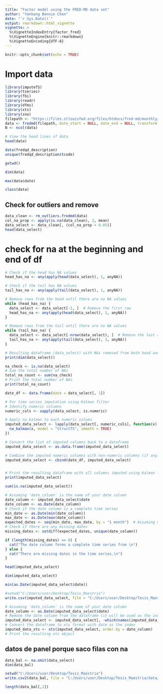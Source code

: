 ```yaml
---
title: "Factor model using the FRED-MD data set"
author: "Yankang Bennie Chen"
date: "`r Sys.Date()`"
output: rmarkdown::html_vignette
vignette: >
  %\VignetteIndexEntry{factor_fred}
  %\VignetteEngine{knitr::rmarkdown}
  %\VignetteEncoding{UTF-8}
---
```


```r
knitr::opts_chunk$set(echo = TRUE)
```



# Import data

```r
library(imputeTS)
library(tseries)
library(fbi)
library(readr)
library(dfms)
library(xts)
library(zoo)
filepath <- "https://files.stlouisfed.org/files/htdocs/fred-md/monthly/2021-08.csv"
data <- fredmd(filepath, date_start = NULL, date_end = NULL, transform = TRUE)
N <- ncol(data)

# View the head lines of data
head(data)
```
```r
data(fredqd_description)
unique(fredqd_description$tcode)
```
```r
getwd()
```


```r
dim(data)
```

```r
max(data$date)
```


```r
class(data)
```


## Check for outliers and remove


```r
data_clean <- rm_outliers.fredmd(data)
col_na_prop <- apply(is.na(data_clean), 2, mean)
data_select <- data_clean[, (col_na_prop < 0.05)]
head(data_select)
```



# check for na at the beginning and end of df

```r
# Check if the head has NA values
head_has_na <- any(apply(head(data_select), 1, anyNA))

# Check if the tail has NA values
tail_has_na <- any(apply(tail(data_select), 1, anyNA))

# Remove rows from the head until there are no NA values
while (head_has_na) {
  data_select <- data_select[-1, ]  # Remove the first row
  head_has_na <- any(apply(head(data_select), 1, anyNA))
}

# Remove rows from the tail until there are no NA values
while (tail_has_na) {
  data_select <- data_select[-nrow(data_select), ]  # Remove the last row
  tail_has_na <- any(apply(tail(data_select), 1, anyNA))
}

# Resulting dataframe (data_select) with NAs removed from both head and tail
print(dim(data_select))
```


```r
na_check <- is.na(data_select)
# Sum the total number of NAs
total_na_count <- sum(na_check)
# Print the total number of NAs
print(total_na_count)
```

```r
date_df <- data.frame(date = data_select[, 1])
```


```r
# For time series imputation using Kalman filter
# Identify numeric columns
numeric_cols <- sapply(data_select, is.numeric)

# Apply na_kalman to each numeric column
imputed_data_select <- lapply(data_select[, numeric_cols], function(x) {
  na_kalman(x, model = "StructTS", smooth = TRUE)
})

# Convert the list of imputed columns back to a dataframe
imputed_data_select <- as.data.frame(imputed_data_select)

# Combine the imputed numeric columns with non-numeric columns (if any)
imputed_data_select <- cbind(date_df, imputed_data_select)


# Print the resulting dataframe with all columns imputed using Kalman filter
print(imputed_data_select)

```


```r
sum(is.na(imputed_data_select))
```

```r
# Assuming 'date_column' is the name of your date column
date_column <- imputed_data_select$date
date_column <- as.Date(date_column)
# Check if the date column is a complete time series
min_date <- as.Date(min(date_column))
max_date <- as.Date(max(date_column))
expected_dates <- seq(min_date, max_date, by = "1 month")  # Assuming monthly data
# Check if there are any missing dates
missing_dates <- setdiff(expected_dates, unique(date_column))

if (length(missing_dates) == 0) {
  cat("The date column forms a complete time series from \n")
} else {
  cat("There are missing dates in the time series.\n")
}
```
```r
head(imputed_data_select)
```




```r
dim(imputed_data_select)
```
```r
min(as.Date(imputed_data_select$date))
```



```r
#setwd("C:/Users/user/Desktop/Tesis_Maestria")
write.csv(imputed_data_select, file = "C:/Users/user/Desktop/Tesis_Maestria/data/prepro/imputed_na_fred_data.csv", row.names = FALSE, sep=",")
```



```r
# Assuming 'date_column' is the name of your date column
date_column <- as.Date(imputed_data_select$date)
# Remove the date column from the dataframe (it will be used as the index)
imputed_data_select <- imputed_data_select[, -which(names(imputed_data_select) == 'date')]
# Convert the dataframe to xts format with date as the index
imputed_data_xts <- xts(imputed_data_select, order.by = date_column)
# Print the resulting xts object
```














## datos de panel porque saco filas con na


```r
data_bal <- na.omit(data_select)
dim(data_bal)
```


```r
setwd("C:/Users/user/Desktop/Tesis_Maestria")
write.csv2(data_bal, file = "C:/Users/user/Desktop/Tesis_Maestria/data/prepro/datos_panel_fred.csv", row.names = FALSE)
```


```r
length(data_bal[,1])
```




